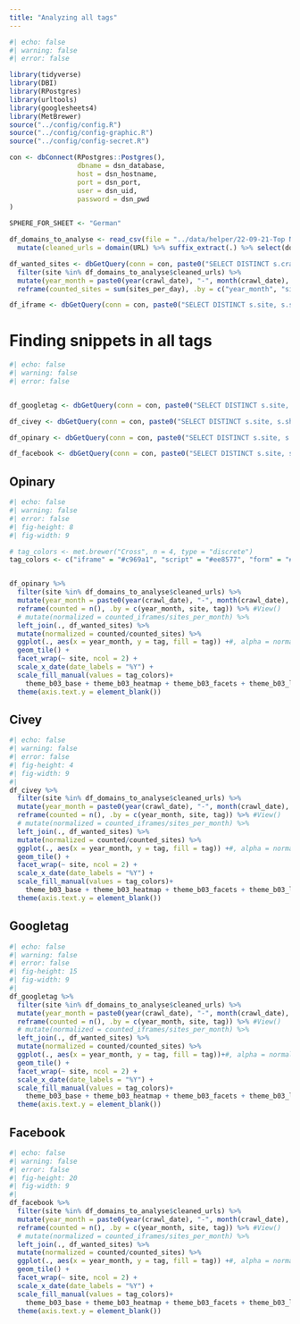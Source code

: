 ```yaml
---
title: "Analyzing all tags"
---
```


```r
#| echo: false
#| warning: false
#| error: false

library(tidyverse)
library(DBI)
library(RPostgres)
library(urltools)
library(googlesheets4)
library(MetBrewer)
source("../config/config.R")
source("../config/config-graphic.R")
source("../config/config-secret.R")

con <- dbConnect(RPostgres::Postgres(), 
                 dbname = dsn_database,
                 host = dsn_hostname, 
                 port = dsn_port,
                 user = dsn_uid, 
                 password = dsn_pwd
)

SPHERE_FOR_SHEET <- "German"

df_domains_to_analyse <- read_csv(file = "../data/helper/22-09-21-Top News Websites [AU - public].xlsx - German news.csv") %>% 
  mutate(cleaned_urls = domain(URL) %>% suffix_extract(.) %>% select(domain) %>% pull(.),)

df_wanted_sites <- dbGetQuery(conn = con, paste0("SELECT DISTINCT s.crawl_date, s.site, COUNT(s.sha1) as sites_per_day FROM sites s GROUP BY (s.crawl_date, s.site)")) %>% 
  filter(site %in% df_domains_to_analyse$cleaned_urls) %>% 
  mutate(year_month = paste0(year(crawl_date), "-", month(crawl_date), "-01") %>% ymd()) %>% #View()
  reframe(counted_sites = sum(sites_per_day), .by = c("year_month", "site"))

df_iframe <- dbGetQuery(conn = con, paste0("SELECT DISTINCT s.site, s.sha1, s.crawl_date, t.tag, t.name, t.attr, t.group, t.sphere FROM sites s INNER JOIN tags_2 t ON s.sha1 = t.site WHERE t.tag ='iframe' AND t.sphere = '", SPHERE_FOR_SHEET, "'"))

```

# Finding snippets in all tags

```r
#| echo: false
#| warning: false
#| error: false


df_googletag <- dbGetQuery(conn = con, paste0("SELECT DISTINCT s.site, s.sha1, s.crawl_date, t.tag, t.name, t.attr, t.group, t.sphere FROM sites s INNER JOIN tags_2 t ON s.sha1 = t.site WHERE t.attr ~ 'googletag' AND t.sphere ='", SPHERE_FOR_SHEET,"'"))

df_civey <- dbGetQuery(conn = con, paste0("SELECT DISTINCT s.site, s.sha1, s.crawl_date, t.tag, t.name, t.attr, t.group, t.sphere FROM sites s INNER JOIN tags_2 t ON s.sha1 = t.site WHERE t.attr ~ 'civey' AND t.sphere ='", SPHERE_FOR_SHEET,"'"))

df_opinary <- dbGetQuery(conn = con, paste0("SELECT DISTINCT s.site, s.sha1, s.crawl_date, t.tag, t.name, t.attr, t.group, t.sphere FROM sites s INNER JOIN tags_2 t ON s.sha1 = t.site WHERE t.attr ~ 'pressekompass|opinary' AND t.sphere ='", SPHERE_FOR_SHEET,"'"))

df_facebook <- dbGetQuery(conn = con, paste0("SELECT DISTINCT s.site, s.sha1, s.crawl_date, t.tag, t.name, t.attr, t.group, t.sphere FROM sites s INNER JOIN tags_2 t ON s.sha1 = t.site WHERE t.attr ~ 'facebook' AND t.sphere ='", SPHERE_FOR_SHEET,"'"))

```

## Opinary

```r
#| echo: false
#| warning: false
#| error: false
#| fig-height: 8
#| fig-width: 9

# tag_colors <- met.brewer("Cross", n = 4, type = "discrete")
tag_colors <- c("iframe" = "#c969a1", "script" = "#ee8577", "form" = "#ffbb44", "div" = "#62929a")


df_opinary %>% 
  filter(site %in% df_domains_to_analyse$cleaned_urls) %>% 
  mutate(year_month = paste0(year(crawl_date), "-", month(crawl_date), "-01") %>% ymd()) %>% 
  reframe(counted = n(), .by = c(year_month, site, tag)) %>% #View()
  # mutate(normalized = counted_iframes/sites_per_month) %>% 
  left_join(., df_wanted_sites) %>% 
  mutate(normalized = counted/counted_sites) %>% 
  ggplot(., aes(x = year_month, y = tag, fill = tag)) +#, alpha = normalized)) +
  geom_tile() +
  facet_wrap(~ site, ncol = 2) +
  scale_x_date(date_labels = "%Y") +
  scale_fill_manual(values = tag_colors)+
    theme_b03_base + theme_b03_heatmap + theme_b03_facets + theme_b03_legend_discrete + theme_b03_panel_spacing +
  theme(axis.text.y = element_blank())

```

## Civey

```r
#| echo: false
#| warning: false
#| error: false
#| fig-height: 4
#| fig-width: 9
#| 
df_civey %>% 
  filter(site %in% df_domains_to_analyse$cleaned_urls) %>% 
  mutate(year_month = paste0(year(crawl_date), "-", month(crawl_date), "-01") %>% ymd()) %>% 
  reframe(counted = n(), .by = c(year_month, site, tag)) %>% #View()
  # mutate(normalized = counted_iframes/sites_per_month) %>% 
  left_join(., df_wanted_sites) %>% 
  mutate(normalized = counted/counted_sites) %>% 
  ggplot(., aes(x = year_month, y = tag, fill = tag)) +#, alpha = normalized)) +
  geom_tile() +
  facet_wrap(~ site, ncol = 2) +
  scale_x_date(date_labels = "%Y") +
  scale_fill_manual(values = tag_colors)+
    theme_b03_base + theme_b03_heatmap + theme_b03_facets + theme_b03_legend_discrete + theme_b03_panel_spacing +
  theme(axis.text.y = element_blank())

```

## Googletag

```r
#| echo: false
#| warning: false
#| error: false
#| fig-height: 15
#| fig-width: 9
#| 
df_googletag %>% 
  filter(site %in% df_domains_to_analyse$cleaned_urls) %>% 
  mutate(year_month = paste0(year(crawl_date), "-", month(crawl_date), "-01") %>% ymd()) %>% 
  reframe(counted = n(), .by = c(year_month, site, tag)) %>% #View()
  # mutate(normalized = counted_iframes/sites_per_month) %>% 
  left_join(., df_wanted_sites) %>% 
  mutate(normalized = counted/counted_sites) %>% 
  ggplot(., aes(x = year_month, y = tag, fill = tag))+#, alpha = normalized)) +
  geom_tile() +
  facet_wrap(~ site, ncol = 2) +
  scale_x_date(date_labels = "%Y") +
  scale_fill_manual(values = tag_colors)+
    theme_b03_base + theme_b03_heatmap + theme_b03_facets + theme_b03_legend_discrete + theme_b03_panel_spacing +
  theme(axis.text.y = element_blank())

```

## Facebook

```r
#| echo: false
#| warning: false
#| error: false
#| fig-height: 20
#| fig-width: 9
#| 
df_facebook %>% 
  filter(site %in% df_domains_to_analyse$cleaned_urls) %>% 
  mutate(year_month = paste0(year(crawl_date), "-", month(crawl_date), "-01") %>% ymd()) %>% 
  reframe(counted = n(), .by = c(year_month, site, tag)) %>% #View()
  # mutate(normalized = counted_iframes/sites_per_month) %>% 
  left_join(., df_wanted_sites) %>% 
  mutate(normalized = counted/counted_sites) %>% 
  ggplot(., aes(x = year_month, y = tag, fill = tag)) +#, alpha = normalized)) +
  geom_tile() +
  facet_wrap(~ site, ncol = 2) +
  scale_x_date(date_labels = "%Y") +
  scale_fill_manual(values = tag_colors)+
    theme_b03_base + theme_b03_heatmap + theme_b03_facets + theme_b03_legend_discrete + theme_b03_panel_spacing +
  theme(axis.text.y = element_blank())

```
